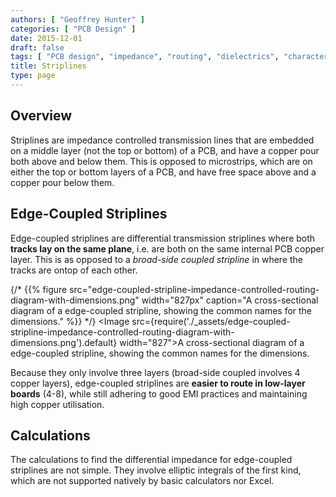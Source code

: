 ```yaml
---
authors: [ "Geoffrey Hunter" ]
categories: [ "PCB Design" ]
date: 2015-12-01
draft: false
tags: [ "PCB design", "impedance", "routing", "dielectrics", "characteristic impedance", "waveguides", "microstrips", "striplines" ]
title: Striplines
type: page
---
```


## Overview

Striplines are impedance controlled transmission lines that are embedded on a middle layer (not the top or bottom) of a PCB, and have a copper pour both above and below them. This is opposed to microstrips, which are on either the top or bottom layers of a PCB, and have free space above and a copper pour below them.

## Edge-Coupled Striplines

Edge-coupled striplines are differential transmission striplines where both **tracks lay on the same plane**, i.e. are both on the same internal PCB copper layer. This is as opposed to a _broad-side coupled stripline_ in where the tracks are ontop of each other.

{/* {{% figure src="edge-coupled-stripline-impedance-controlled-routing-diagram-with-dimensions.png" width="827px" caption="A cross-sectional diagram of a edge-coupled stripline, showing the common names for the dimensions."  %}} */}
<Image src={require('./_assets/edge-coupled-stripline-impedance-controlled-routing-diagram-with-dimensions.png').default} width="827">A cross-sectional diagram of a edge-coupled stripline, showing the common names for the dimensions.</Image>

Because they only involve three layers (broad-side coupled involves 4 copper layers), edge-coupled striplines are **easier to route in low-layer boards** (4-8), while still adhering to good EMI practices and maintaining high copper utilisation.

## Calculations

The calculations to find the differential impedance for edge-coupled striplines are not simple. They involve elliptic integrals of the first kind, which are not supported natively by basic calculators nor Excel.
